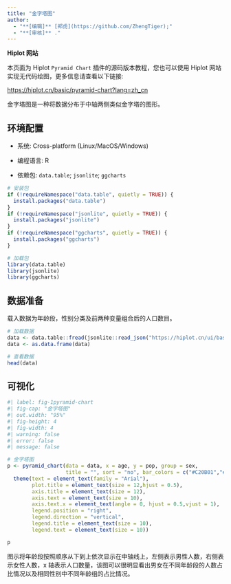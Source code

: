 ```yaml
---
title: "金字塔图"
author:
  - "**[编辑]** [郑虎](https://github.com/ZhengTiger);"
  - "**[审核]** ."
---
```


::: callout-note
**Hiplot 网站**

本页面为 Hiplot `Pyramid Chart` 插件的源码版本教程，您也可以使用 Hiplot 网站实现无代码绘图，更多信息请查看以下链接:

<https://hiplot.cn/basic/pyramid-chart?lang=zh_cn>
:::

金字塔图是一种将数据分布于中轴两侧类似金字塔的图形。

## 环境配置

-   系统: Cross-platform (Linux/MacOS/Windows)

-   编程语言: R

-   依赖包: `data.table`; `jsonlite`; `ggcharts`

```r
# 安装包
if (!requireNamespace("data.table", quietly = TRUE)) {
  install.packages("data.table")
}
if (!requireNamespace("jsonlite", quietly = TRUE)) {
  install.packages("jsonlite")
}
if (!requireNamespace("ggcharts", quietly = TRUE)) {
  install.packages("ggcharts")
}

# 加载包
library(data.table)
library(jsonlite)
library(ggcharts)
```

## 数据准备

载入数据为年龄段，性别分类及前两种变量组合后的人口数目。

```r
# 加载数据
data <- data.table::fread(jsonlite::read_json("https://hiplot.cn/ui/basic/pyramid-chart/data.json")$exampleData$textarea[[1]])
data <- as.data.frame(data)

# 查看数据
head(data)
```

## 可视化

```r
#| label: fig-1pyramid-chart
#| fig-cap: "金字塔图"
#| out.width: "95%"
#| fig-height: 4
#| fig-width: 4
#| warning: false
#| error: false
#| message: false

# 金字塔图
p <- pyramid_chart(data = data, x = age, y = pop, group = sex, 
                   title = "", sort = "no", bar_colors = c("#C20B01","#196ABD")) +
  theme(text = element_text(family = "Arial"),
        plot.title = element_text(size = 12,hjust = 0.5),
        axis.title = element_text(size = 12),
        axis.text = element_text(size = 10),
        axis.text.x = element_text(angle = 0, hjust = 0.5,vjust = 1),
        legend.position = "right",
        legend.direction = "vertical",
        legend.title = element_text(size = 10),
        legend.text = element_text(size = 10))

p
```

图示将年龄段按照顺序从下到上依次显示在中轴线上，左侧表示男性人数，右侧表示女性人数，x 轴表示人口数量，该图可以很明显看出男女在不同年龄段的人数占比情况以及相同性别中不同年龄组的占比情况。



